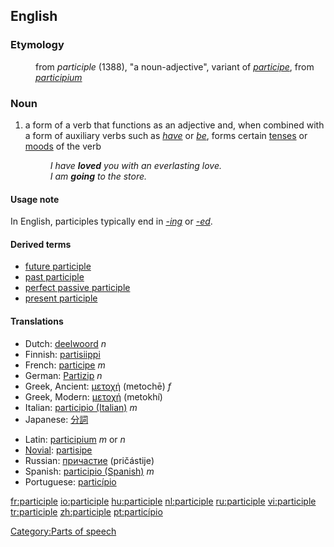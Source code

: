 ==English==
===Etymology===
:from {{OF.}} ''participle'' (1388), "a noun-adjective", variant of ''[[participe]]'', from {{L.}} ''[[participium]]''
===Noun===
{{en-noun}}

# {{cattag|grammar}} a form of a verb that functions as an adjective and, when combined with a form of auxiliary verbs such as ''[[have]]'' or ''[[be]]'', forms certain [[tense]]s or [[mood]]s of the verb
#: ''I have '''loved''' you with an everlasting love.''
#: ''I am '''going''' to the store.''

====Usage note====
In English, participles typically end in ''[[-ing]]'' or ''[[-ed]]''.

====Derived terms====
*[[future participle]]
*[[past participle]]
*[[perfect passive participle]]
*[[present participle]]

==== Translations ====
{{top}}
*Dutch: [[deelwoord]] ''n''
*Finnish: [[partisiippi]]
*French: [[participe]] ''m''
*German: [[Partizip]] ''n''
*Greek, Ancient: [[μετοχή]] (metochē) ''f''
*Greek, Modern: [[μετοχή]] (metokhí)
*Italian: [[participio (Italian)]] ''m''
*Japanese: [[分詞]]
{{mid}}
*Latin: [[participium]] ''m'' or ''n''
*[[Novial]]: [[partisipe]]
*Russian: [[причастие]] (pričástije) {{n}}
*Spanish: [[participio (Spanish)]] ''m''
*Portuguese: [[particípio]]
{{bottom}}
[[Category:Parts of speech]]

[[fr:participle]]
[[io:participle]]
[[hu:participle]]
[[nl:participle]]
[[ru:participle]]
[[vi:participle]]
[[tr:participle]]
[[zh:participle]]
[[pt:particípio]]